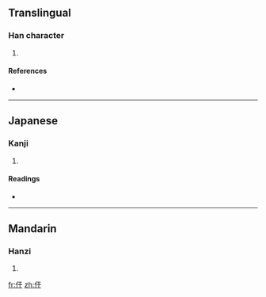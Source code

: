 ==Translingual==

===Han character===
{{Han char|rn=9|rad=人|as=03|sn=5|four=|canj=人一十 (OMJ)}}

# {{defn|Han|sort=人03}}

====References====
* {{Han ref|kx=0093.060|dkj=00381|dj=0197.030|hdz=10112.020|uh=4EE0|ud=20192}}

----

==Japanese==

===Kanji===
{{ja-kanji|grade=|rs=人03}}

# {{defn|Japanese}}

====Readings====
* {{ja-readings|on=[[かん]] (kan), [[がん]] (gan)|kun=[[そこなう]] (sokonau)}}

----

==Mandarin==

===Hanzi===
{{cmn-hanzi|pin=[[gán]] ([[gan2]])|wg=kan<sup>2</sup>}}

# {{defn|Mandarin}}

[[fr:仠]]
[[zh:仠]]